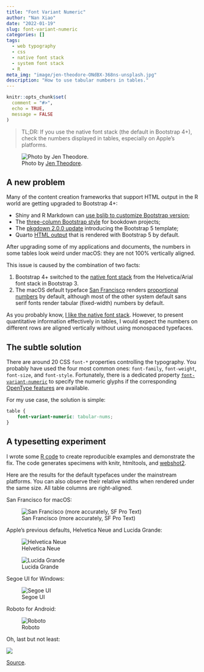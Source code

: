 ```yaml
---
title: "Font Variant Numeric"
author: "Nan Xiao"
date: "2022-01-19"
slug: font-variant-numeric
categories: []
tags:
  - web typography
  - css
  - native font stack
  - system font stack
  - R
meta_img: "image/jen-theodore-ONdBX-368ns-unsplash.jpg"
description: "How to use tabular numbers in tables."
---
```


```r
knitr::opts_chunk$set(
  comment = "#>",
  echo = TRUE,
  message = FALSE
)
```

> TL;DR: If you use the native font stack (the default
> in Bootstrap 4+), check the numbers displayed in tables,
> especially on Apple's platforms.

![Photo by [Jen Theodore](https://unsplash.com/photos/ONdBX-368ns).](/image/jen-theodore-ONdBX-368ns-unsplash.jpg)

## A new problem

Many of the content creation frameworks that support HTML output
in the R world are getting upgraded to Bootstrap 4+:

- Shiny and R Markdown can [use bslib to customize Bootstrap version](https://rstudio.github.io/bslib/articles/bslib.html#versions);
- The [three-column Bootstrap style](https://bookdown.org/yihui/bookdown/html.html#bs4-book)
for bookdown projects;
- The [pkgdown 2.0.0 update](https://www.tidyverse.org/blog/2021/12/pkgdown-2-0-0/#bootstrap-5) introducing the Bootstrap 5 template;
- Quarto [HTML output](https://quarto.org/docs/output-formats/html-themes.html)
that is rendered with Bootstrap 5 by default.

After upgrading some of my applications and documents, the numbers in some
tables look weird under macOS: they are not 100% vertically aligned.

This issue is caused by the combination of two facts:

1. Bootstrap 4+ switched to the
[native font stack](https://getbootstrap.com/docs/5.1/content/reboot/#native-font-stack)
from the Helvetica/Arial font stack in Bootstrap 3.
2. The macOS default typeface
[San Francisco](https://en.wikipedia.org/wiki/San_Francisco_(sans-serif_typeface))
renders [proportional numbers](https://practicaltypography.com/alternate-figures.html#tabular-and-proportional-figures)
by default, although most of the other system default sans serif fonts
render tabular (fixed-width) numbers by default.

As you probably know,
[I like the native font stack](https://nanx.me/blog/post/the-return-of-the-native-font-stack/).
However, to present quantitative information effectively in tables, I would
expect the numbers on different rows are aligned vertically without using
monospaced typefaces.

## The subtle solution

There are around 20 CSS `font-*` properties controlling the typography.
You probably have used the four most common ones:
`font-family`, `font-weight`, `font-size`, and `font-style`.
Fortunately, there is a dedicated property
[`font-variant-numeric`](https://developer.mozilla.org/en-US/docs/Web/CSS/font-variant-numeric)
to specify the numeric glyphs if the corresponding
[OpenType features](https://developer.mozilla.org/en-US/docs/Web/CSS/CSS_Fonts/OpenType_fonts_guide)
are available.

For my use case, the solution is simple:

```css
table {
    font-variant-numeric: tabular-nums;
}
```

## A typesetting experiment

I wrote some
[R code](https://gist.github.com/nanxstats/617e03cddb7f3f4c04b73604c50ca842)
to create reproducible examples and demonstrate the fix.
The code generates specimens with knitr, htmltools, and
[webshot2](https://github.com/rstudio/webshot2).

Here are the results for the default typefaces under the mainstream platforms.
You can also observe their relative widths when rendered under the same size.
All table columns are right-aligned.

San Francisco for macOS:

![San Francisco (more accurately, SF Pro Text)](tnum-sf-pro.png)

Apple's previous defaults, Helvetica Neue and Lucida Grande:

![Helvetica Neue](tnum-helvetica-neue.png)

![Lucida Grande](tnum-lucida-grande.png)

Segoe UI for Windows:

![Segoe UI](tnum-segoe-ui.png)

Roboto for Android:

![Roboto](tnum-roboto.png)

Oh, last but not least:

![](font-typeface-batman-slapping-robin-meme.png)

[Source](https://fuckyeahtypefacedesign.tumblr.com/post/42119630673/so-you-draw-fonts-anonymously-submitted).
